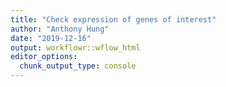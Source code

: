 ```yaml
---
title: "Check expression of genes of interest"
author: "Anthony Hung"
date: "2019-12-16"
output: workflowr::wflow_html
editor_options:
  chunk_output_type: console
---
```


# 

```r

```

<!-- ## Explore top hits -->

<!-- Boxplot function. -->

<!-- ```{r boxplot-function} -->
<!-- plot_gene <- function(v, g) { -->
<!--   # v - An EList object containing log2 counts per million -->
<!--   # g - character vector of a single gene -->
<!--   stopifnot(class(v) == "EList", -->
<!--             is.character(g), length(g) == 1) -->
<!--   library("tidyr") -->
<!--   single_gene <- v$E[g, ] -->
<!--   single_gene_long <- gather_(as.data.frame(single_gene), -->
<!--                               gather_cols = colnames(single_gene)) -->
<!--   # For some reason, the argument value_col wouldn't work -->
<!--   colnames(single_gene_long) <- "log2cpm" -->
<!--   single_gene_long$sample <- rownames(single_gene_long) -->
<!--   single_gene_long <- separate_(single_gene_long, col = "sample", sep = "-", -->
<!--                                 into = c("individual", "status", "treatment")) -->
<!--   single_gene_long$status <- factor(single_gene_long$status, levels = c("contact", "tb")) -->
<!--   single_gene_long$treatment <- factor(single_gene_long$treatment, levels = c("none", "infected")) -->
<!--   ggplot(single_gene_long, aes(x = treatment, y = log2cpm, fill = status)) + -->
<!--     geom_boxplot() + -->
<!--     labs(title = g, x = "Treatment", y = expression("Expression level (" * log[2] * " cpm)")) -->
<!-- } -->
<!-- ``` -->